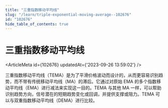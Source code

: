 ```yaml
---
title: "三重指数移动平均线"
slug: "/learn/triple-exponential-moving-average--102676"
id: "102676"
hide_table_of_contents: true
---
```



# 三重指数移动平均线

<ArticleMeta id={102676} updatedAt={'2023-09-26 13:59:02'} />
<div className='border-solid border-b border-t-0 my-4 border-[var(--ifm-color-gray-300)]' />

三重指数移动平均线（TEMA）是为了平滑价格波动而设计的，从而更容易识别趋势，而不带有传统移动平均线（MA）的滞后。它通过对原始 EMA 的多个指数移动平均线（EMA）进行减法来实现这一目的。TEMA 与其他 MA 一样，可以帮助识别趋势方向，信号潜在的短期趋势变化或回调，并提供支撑或阻力。TEMA 可以与双重指数移动平均线（DEMA）进行比较。
